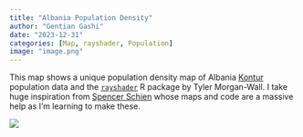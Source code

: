 ```yaml
---
title: "Albania Population Density"
author: "Gentian Gashi"
date: "2023-12-31"
categories: [Map, rayshader, Population]
image: "image.png"
---
```


This map shows a unique population density map of Albania [Kontur](https://www.kontur.io/geospatial-datasets-catalog/) population data and the [`rayshader`](https://www.rayshader.com/) R package by Tyler Morgan-Wall. I take huge inspiration from [Spencer Schien](https://github.com/Pecners) whose maps and code are a massive help as I'm learning to make these.

![](image.png)
